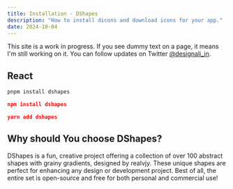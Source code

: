 ```yaml
---
title: Installation - DShapes
description: "How to install dicons and download icons for your app."
date: 2024-10-04
---
```


<Callout>

This site is a work in progress. If you see dummy text on a page, it means I'm still working on it. You can follow updates on Twitter [@designali_in](https://twitter.com/designali_in).

</Callout>

## React

<div className="grid md:flex w-full gap-3">

```bash title="pnpm"
pnpm install dshapes
```

```json title="npm"
npm install dshapes
```

```json title="yarn"
yarn add dshapes
```

</div>

## Why should You choose DShapes?

DShapes is a fun, creative project offering a collection of over 100
abstract shapes with grainy gradients, designed by realvjy. These
unique shapes are perfect for enhancing any design or development
project. Best of all, the entire set is open-source and free for
both personal and commercial use!
